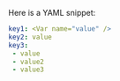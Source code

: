 Here is a YAML snippet:

```yaml
key1: <Var name="value" />
key2: value
key3:
 - value
 - value2
 - value3
```
